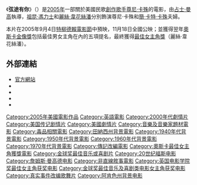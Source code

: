 {{NoteTA
|T=zh-cn:与歌同行;zh-hk:弦途有你 (電影);zh-tw:為你鍾情 (2005年電影);
|G1=Show
|G2=Movie
|1=zh-hans:与歌同行;zh-hk:弦途有你;zh-tw:為你鍾情;
|2=zh-hans:约翰尼·卡什;zh-hk:尊尼·卡殊;zh-tw:強尼·卡什;
|3=zh-hans:卡什;zh-hk:卡殊;zh-tw:卡什;
}}
{{Infobox_Film 
| name = 弦途有你
| original_name = ''{{lang|en|Walk the Line}}''
| image = Walk the line poster.jpg
| producer = [[James_Keach|James Keach]]<br>[[Cathy_Konrad|Cathy Konrad]]
| director = [[占士·曼高|占士·曼高]]
| writer = [[Gill_Dennis|Gill Dennis]]<br>[[占士·曼高|占士·曼高]]
| starring = [[祖昆·馮力士|祖昆·馮力士]]<br>[[麗絲·韋花絲潘|麗絲·韋花絲潘]]<br>[[Ginnifer_Goodwin|Ginnifer Goodwin]]<br>[[Robert_Patrick|Robert Patrick]]<br>[[Tyler_Hilton|Tyler Hilton]]
| music = [[T-Bone_Burnett|T-Bone Burnett]]
| cinematography = [[Phedon_Papamichael_Jr.|Phedon Papamichael Jr.]]
| editing = [[Michael_McCusker|Michael McCusker]]
| costume design = [[Arianne_Phillips|Arianne Phillips]]
| distributor = [[20世紀霍士|20世紀霍士]]
| released = {{flagicon|USA}} 2005年11月18日<br>{{flagicon|HKG}} 2006年3月2日
| runtime = 135分鐘
| budget = [[美元|$]]28,000,000
| gross = $186,438,883
| country = {{USA}}
| language = [[英語|英語]]
| amg_id = 1:306598
| imdb_id = 0358273
}}
《'''弦途有你'''》（{{lang-en|''Walk the Line''}}）是[[2005年電影|2005年]]一部關於美國民歌[[創作歌手|創作歌手]][[尊尼·卡殊|尊尼·卡殊]]的電影，由[[占士·曼高|占士·曼高]]執導，[[祖昆·馮力士|祖昆·馮力士]]和[[麗絲·韋花絲潘|麗絲·韋花絲潘]]分別飾演尊尼·卡殊和[[簡·卡特·卡殊|簡·卡特·卡殊]]夫婦。

本片在2005年9月4日[[特柳德賴電影節|特柳德賴電影節]]中預映，11月18日全國公映；並獲得翌年[[第78屆奧斯卡金像獎|奧斯卡金像獎]]包括最佳男女主角在內的五項提名，最終獲得[[奧斯卡最佳女主角獎|最佳女主角獎]]（麗絲·韋花絲潘）。

==外部連結==
*[https://web.archive.org/web/20081217082732/http://www.walkthelinedvd.com/ 官方網站]
*{{imdb title|id=0358273|title=Walk the Line}}
*{{rotten-tomatoes|id=walk_the_line|title=Walk the Line}}
*{{metacritic film|id=walktheline?q|title=Walk the Line}}
*{{mojo title|id=walktheline|title=Walk the Line}}

{{start box}}
{{s-ach|aw}}
{{succession prize box |
《[[酒佬日記|酒佬日記]]》 |
《[[夢幻女郎|夢幻女郎]]》 |
'''[[金球獎最佳音樂及喜劇類電影|金球獎最佳音樂及喜劇類電影]]'''<br>2006年|
}}
{{end box}}
{{James Mangold}}
{{金球獎最佳音樂及喜劇電影 2001–2020}}
{{Authority control}}
{{DEFAULTSORT:Walk the Line}}
[[Category:2005年美國電影作品|Category:2005年美國電影作品]]
[[Category:英語電影|Category:英語電影]]
[[Category:2000年代劇情片|Category:2000年代劇情片]]
[[Category:美国传记剧情片|Category:美国传记剧情片]]
[[Category:美國劇情片|Category:美國劇情片]]
[[Category:音樂及音樂家題材電影|Category:音樂及音樂家題材電影]]
[[Category:毒品相關電影|Category:毒品相關電影]]
[[Category:田納西州背景電影|Category:田納西州背景電影]]
[[Category:1940年代背景電影|Category:1940年代背景電影]]
[[Category:1950年代背景電影|Category:1950年代背景電影]]
[[Category:1960年代背景電影|Category:1960年代背景電影]]
[[Category:1970年代背景電影|Category:1970年代背景電影]]
[[Category:傳記改編電影|Category:傳記改編電影]]
[[Category:奧斯卡最佳女主角獲獎電影|Category:奧斯卡最佳女主角獲獎電影]]
[[Category:金球奖最佳音乐或喜剧片|Category:金球奖最佳音乐或喜剧片]]
[[Category:20世纪福斯电影|Category:20世纪福斯电影]]
[[Category:詹姆斯·曼高德电影|Category:詹姆斯·曼高德电影]]
[[Category:非直線敘事電影|Category:非直線敘事電影]]
[[Category:英国电影学院奖最佳女主角获奖电影|Category:英国电影学院奖最佳女主角获奖电影]]
[[Category:金球奖最佳音乐及喜剧类电影女主角获奖电影|Category:金球奖最佳音乐及喜剧类电影女主角获奖电影]]
[[Category:真实事件改编歌舞片|Category:真实事件改编歌舞片]]
[[Category:阿肯色州背景电影|Category:阿肯色州背景电影]]